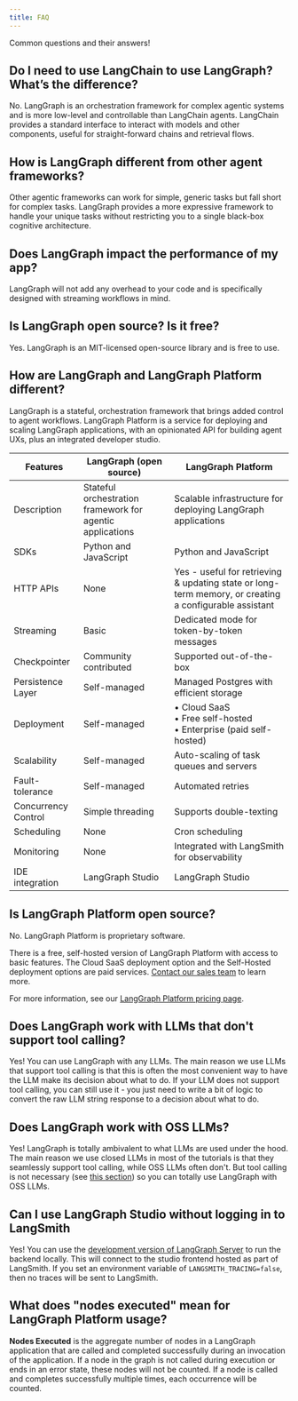 ```yaml
---
title: FAQ
---
```


Common questions and their answers!

## Do I need to use LangChain to use LangGraph? What’s the difference?

No. LangGraph is an orchestration framework for complex agentic systems and is more low-level and controllable than LangChain agents. LangChain provides a standard interface to interact with models and other components, useful for straight-forward chains and retrieval flows.

## How is LangGraph different from other agent frameworks?

Other agentic frameworks can work for simple, generic tasks but fall short for complex tasks. LangGraph provides a more expressive framework to handle your unique tasks without restricting you to a single black-box cognitive architecture.

## Does LangGraph impact the performance of my app?

LangGraph will not add any overhead to your code and is specifically designed with streaming workflows in mind.

## Is LangGraph open source? Is it free?

Yes. LangGraph is an MIT-licensed open-source library and is free to use.

## How are LangGraph and LangGraph Platform different?

LangGraph is a stateful, orchestration framework that brings added control to agent workflows. LangGraph Platform is a service for deploying and scaling LangGraph applications, with an opinionated API for building agent UXs, plus an integrated developer studio.

| Features            | LangGraph (open source)                                   | LangGraph Platform                                                                                     |
| ------------------- | --------------------------------------------------------- | ------------------------------------------------------------------------------------------------------ |
| Description         | Stateful orchestration framework for agentic applications | Scalable infrastructure for deploying LangGraph applications                                           |
| SDKs                | Python and JavaScript                                     | Python and JavaScript                                                                                  |
| HTTP APIs           | None                                                      | Yes - useful for retrieving & updating state or long-term memory, or creating a configurable assistant |
| Streaming           | Basic                                                     | Dedicated mode for token-by-token messages                                                             |
| Checkpointer        | Community contributed                                     | Supported out-of-the-box                                                                               |
| Persistence Layer   | Self-managed                                              | Managed Postgres with efficient storage                                                                |
| Deployment          | Self-managed                                              | • Cloud SaaS <br> • Free self-hosted <br> • Enterprise (paid self-hosted)                              |
| Scalability         | Self-managed                                              | Auto-scaling of task queues and servers                                                                |
| Fault-tolerance     | Self-managed                                              | Automated retries                                                                                      |
| Concurrency Control | Simple threading                                          | Supports double-texting                                                                                |
| Scheduling          | None                                                      | Cron scheduling                                                                                        |
| Monitoring          | None                                                      | Integrated with LangSmith for observability                                                            |
| IDE integration     | LangGraph Studio                                          | LangGraph Studio                                                                                       |

## Is LangGraph Platform open source?

No. LangGraph Platform is proprietary software.

There is a free, self-hosted version of LangGraph Platform with access to basic features. The Cloud SaaS deployment option and the Self-Hosted deployment options are paid services. [Contact our sales team](https://www.langchain.com/contact-sales) to learn more.

For more information, see our [LangGraph Platform pricing page](https://www.langchain.com/pricing-langgraph-platform).

## Does LangGraph work with LLMs that don't support tool calling?

Yes! You can use LangGraph with any LLMs. The main reason we use LLMs that support tool calling is that this is often the most convenient way to have the LLM make its decision about what to do. If your LLM does not support tool calling, you can still use it - you just need to write a bit of logic to convert the raw LLM string response to a decision about what to do.

## Does LangGraph work with OSS LLMs?

Yes! LangGraph is totally ambivalent to what LLMs are used under the hood. The main reason we use closed LLMs in most of the tutorials is that they seamlessly support tool calling, while OSS LLMs often don't. But tool calling is not necessary (see [this section](#does-langgraph-work-with-llms-that-dont-support-tool-calling)) so you can totally use LangGraph with OSS LLMs.

## Can I use LangGraph Studio without logging in to LangSmith

Yes! You can use the [development version of LangGraph Server](./langgraph-platform/local-server) to run the backend locally.
This will connect to the studio frontend hosted as part of LangSmith.
If you set an environment variable of `LANGSMITH_TRACING=false`, then no traces will be sent to LangSmith.

## What does "nodes executed" mean for LangGraph Platform usage?

**Nodes Executed** is the aggregate number of nodes in a LangGraph application that are called and completed successfully during an invocation of the application. If a node in the graph is not called during execution or ends in an error state, these nodes will not be counted. If a node is called and completes successfully multiple times, each occurrence will be counted.
